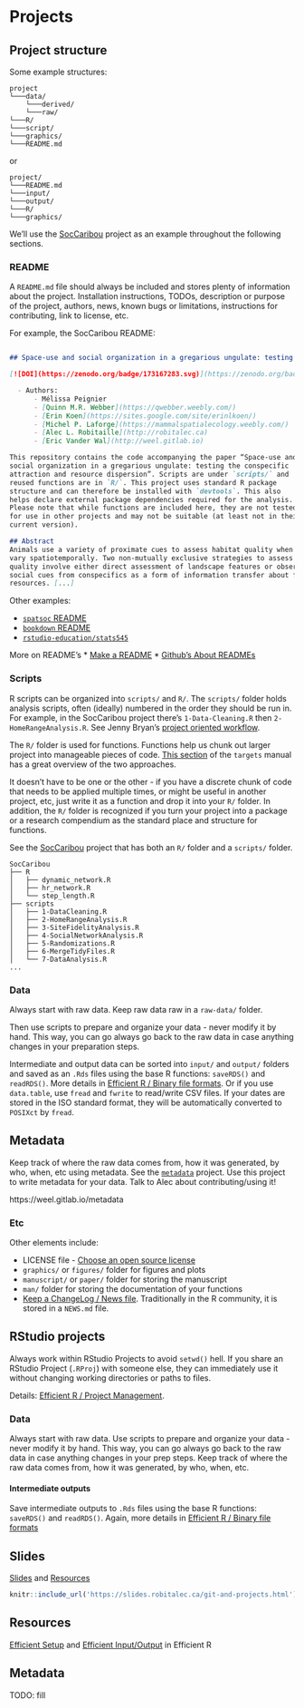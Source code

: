 # Projects

## Project structure

Some example structures: 

```
project
└───data/
    └───derived/
    └───raw/
└───R/
└───script/
└───graphics/
└───README.md
```

or

```
project/
└───README.md
└───input/
└───output/
└───R/
└───graphics/
```

We'll use the [SocCaribou](https://github.com/wildlifeevoeco/SocCaribou) project as an example throughout the following sections. 

### README

A `README.md` file should always be included and stores plenty of information about the project. Installation instructions, TODOs, description or purpose of the project, authors, news, known bugs or limitations, instructions for contributing, link to license, etc. 

For example, the SocCaribou README:

```md

## Space-use and social organization in a gregarious ungulate: testing the conspecific attraction and resource dispersion

[![DOI](https://zenodo.org/badge/173167283.svg)](https://zenodo.org/badge/latestdoi/173167283)

  - Authors:
      - Mélissa Peignier
      - [Quinn M.R. Webber](https://qwebber.weebly.com/)
      - [Erin Koen](https://sites.google.com/site/erinlkoen/)
      - [Michel P. Laforge](https://mammalspatialecology.weebly.com/)
      - [Alec L. Robitaille](http://robitalec.ca)
      - [Eric Vander Wal](http://weel.gitlab.io)

This repository contains the code accompanying the paper “Space-use and
social organization in a gregarious ungulate: testing the conspecific
attraction and resource dispersion”. Scripts are under `scripts/` and
reused functions are in `R/`. This project uses standard R package
structure and can therefore be installed with `devtools`. This also
helps declare external package dependencies required for the analysis.
Please note that while functions are included here, they are not tested
for use in other projects and may not be suitable (at least not in their
current version).

## Abstract
Animals use a variety of proximate cues to assess habitat quality when resources
vary spatiotemporally. Two non-mutually exclusive strategies to assess habitat
quality involve either direct assessment of landscape features or observation of
social cues from conspecifics as a form of information transfer about forage
resources. [...]

```

Other examples:

* [`spatsoc` README](https://github.com/ropensci/spatsoc/blob/master/README.md)
* [`bookdown` README](https://github.com/rstudio/bookdown/blob/master/README.md)
* [`rstudio-education/stats545`](https://github.com/rstudio-education/stat545/blob/master/README.md)


More on README's
* [Make a README](https://www.makeareadme.com/)
* [Github's About READMEs](https://docs.github.com/en/repositories/managing-your-repositorys-settings-and-features/customizing-your-repository/about-readmes)

### Scripts
R scripts can be organized into `scripts/` and `R/`. The `scripts/` folder
holds analysis scripts, often (ideally) numbered in the order they should
be run in. For example, in the SocCaribou project there's `1-Data-Cleaning.R` 
then `2-HomeRangeAnalysis.R`. See Jenny Bryan's 
[project oriented workflow](https://rstats.wtf/project-oriented-workflow.html).

The `R/` folder is used for functions. Functions help us chunk out 
larger project into manageable pieces of code. 
[This section](https://books.ropensci.org/targets/functions.html) 
of the `targets` manual has a great overview of the two approaches. 

It doesn't have to be one or the other - if you have a discrete chunk of code
that needs to be applied multiple times, or might be useful in another project, 
etc, just write it as a function and drop it into your `R/` folder. In addition,
the `R/` folder is recognized if you turn your project into a package or a 
research compendium as the standard place and structure for functions. 

See the [SocCaribou](https://github.com/wildlifeevoeco/SocCaribou) project 
that has both an `R/` folder and a `scripts/` folder. 

```
SocCaribou
├── R
│   ├── dynamic_network.R
│   ├── hr_network.R
│   └── step_length.R
├── scripts
│   ├── 1-DataCleaning.R
│   ├── 2-HomeRangeAnalysis.R
│   ├── 3-SiteFidelityAnalysis.R
│   ├── 4-SocialNetworkAnalysis.R
│   ├── 5-Randomizations.R
│   ├── 6-MergeTidyFiles.R
│   └── 7-DataAnalysis.R
...
```

### Data

Always start with raw data. Keep raw data raw in a `raw-data/` folder.

Then use scripts to prepare and organize your data -
never modify it by hand. This way, you can go always go back to the raw data in
case anything changes in your preparation steps. 


Intermediate and output data can be sorted into `input/` and `output/` folders and
saved as an `.Rds` files using the base R functions:
`saveRDS()` and `readRDS()`. More details in 
[Efficient R / Binary file formats](https://csgillespie.github.io/efficientR/input-output.html#binary-file-formats). Or if you use `data.table`, use `fread` and `fwrite` to read/write CSV files. 
If your dates are stored in the ISO standard format, they will be automatically
converted to `POSIXct` by `fread`. 

## Metadata

Keep track of where the raw data comes from, how it was generated, by who, when,
etc using metadata. See the [`metadata`](https://gitlab.com/weel/metadata)
project. Use this project to write metadata for your data. Talk to Alec about
contributing/using it!

https://weel.gitlab.io/metadata


### Etc 
Other elements include:

* LICENSE file -  [Choose an open source license](https://choosealicense.com/)
* `graphics/` or `figures/` folder for figures and plots
* `manuscript/` or `paper/` folder for storing the manuscript
* `man/` folder for storing the documentation of your functions
* [Keep a ChangeLog / News file](https://keepachangelog.com/en/1.0.0/). Traditionally in the R community, it is stored in a `NEWS.md` file. 

## RStudio projects
Always work within RStudio Projects to avoid `setwd()` hell. If you share an RStudio Project (`.RProj`) with someone else, they can immediately use it without changing working directories or paths to files. 

Details: [Efficient R / Project Management](https://csgillespie.github.io/efficientR/set-up.html#project-management). 


### Data
Always start with raw data. Use scripts to prepare and organize your data - never modify it by hand. This way, you can go always go back to the raw data in case anything changes in your prep steps. Keep track of where the raw data comes from, how it was generated, by who, when, etc. 

#### Intermediate outputs
Save intermediate outputs to `.Rds` files using the base R functions: `saveRDS()` and `readRDS()`. Again, more details in [Efficient R / Binary file formats](https://csgillespie.github.io/efficientR/input-output.html#binary-file-formats)


## Slides {#projects-slides}
[Slides](https://slides.robitalec.ca/git-and-projects.html) and  [Resources](https://gitlab.com/robit.a/workshops/-/archive/master/workshops-master.zip?path=git-and-projects)

```r
knitr::include_url('https://slides.robitalec.ca/git-and-projects.html')
```

## Resources {#projects-resources}

[Efficient Setup](https://csgillespie.github.io/efficientR/set-up.html) and [Efficient Input/Output](https://csgillespie.github.io/efficientR/input-output.html) in Efficient R


## Metadata

TODO: fill
